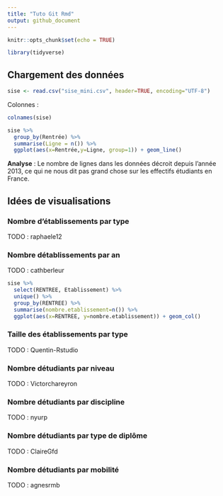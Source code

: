 ```yaml
---
title: "Tuto Git Rmd"
output: github_document
---
```


```r
knitr::opts_chunk$set(echo = TRUE)

library(tidyverse)
```

## Chargement des données

```r
sise <- read.csv("sise_mini.csv", header=TRUE, encoding="UTF-8")
```

Colonnes : 

```r
colnames(sise)
```

```r
sise %>%
  group_by(Rentrée) %>%
  summarise(Ligne = n()) %>%
  ggplot(aes(x=Rentrée,y=Ligne, group=1)) + geom_line()
```

__Analyse__ : Le nombre de lignes dans les données décroit depuis l'année 2013, ce qui ne nous dit pas grand chose sur les effectifs étudiants en France.


## Idées de visualisations 

### Nombre d'établissements par type 

TODO : raphaele12

### Nombre détablissements par an

TODO : cathberleur

```r

sise %>% 
  select(RENTREE, Etablissement) %>% 
  unique() %>% 
  group_by(RENTREE) %>% 
  summarise(nombre.etablissement=n()) %>%
  ggplot(aes(x=RENTREE, y=nombre.etablissement)) + geom_col()

```

### Taille des établissements par type

TODO : Quentin-Rstudio

### Nombre détudiants par niveau

TODO : Victorchareyron

### Nombre détudiants par discipline

TODO : nyurp

### Nombre détudiants par type de diplôme

TODO : ClaireGfd

### Nombre détudiants par mobilité

TODO : agnesrmb 


